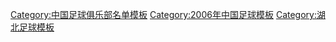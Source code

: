 {{Football squad with logo
 | name      = 2006年武汉光谷名单
 | bgcolor   = #FF8800
 | textcolor   = #000000
 | teamname  = 武汉光谷
 | seasontitle=[[2006年中国足球超级联赛|<span style="color: #000000;">2006年</span>]][[中国足球超级联赛|<span style="color: #000000;">中超联赛</span>]]第10名
 | teamlogo  =  
 | p1=[[姜涛 (足球运动员)|姜涛]]
 | p2=[[杨昆鹏]]
 | p3=[[孙峰 (足球)|孙峰]]
 | p4=[[蔡曦]]
 | p5={{flagicon|BRA}} {{en-link|卡洛斯·爱德华多·毕萨罗|Carlos Eduardo Bizarro|卡洛斯}}
 | p6=[[胡卓伟 (足球运动员)|胡卓伟]]
 | p7=[[王文华 (足球运动员)|王文华]]
 | p8=[[郑斌]]
 | p9=[[李昊 (足球运动员)|李昊]]
 | p10={{flagicon|BRA}} [[吉奥森]]
 | p11=[[邸佑]]
 | p12={{flagicon|BRA}} {{en-link|吉奥克斯|Rafael Jaques}}
 | p13=[[莫家晟]]
 | p14=[[周熠]]
 | p15=[[吴鹏 (足球运动员)|吴鹏]]
 | p16=[[江晖 (足球运动员)|江晖]]
 | p17=[[艾志波]]
 | p18=[[姚翰林]]
 | p19=[[田晶]]
 | p20=[[张辛昕]]
 | p21=[[徐擎]]
 | p22=[[王宇 (足球运动员)|王宇]]
 | p23=[[谭斯]]
 | p24=[[曾诚]]
 | p25=[[邓卓翔]]
 | p26=[[荣昊]]
 | p27=[[周恒 (足球运动员)|周恒]]
 | p28=[[夏勇 (足球运动员)|夏勇]]
 | p29=[[饶尧]]
 | p30=[[杨昌鹏]]
 | p31=[[桂启轩]]
 | p32=[[陈浩 (足球运动员)|陈浩]]
 | p33=[[刘智明 (足球运动员)|刘智明]]
 | p34=[[王小诗]]
 | p35=[[刘杰 (足球运动员)|刘杰]]
 | manager=[[裴恩才]]
}}<noinclude>
{{DEFAULTSORT:Wuhan F.C. Squad 2007}}
[[Category:中国足球俱乐部名单模板]]
[[Category:2006年中国足球模板]]
[[Category:湖北足球模板]]